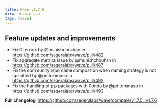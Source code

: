 ```yaml
---
title: Wave v1.7.6
date: 2024-05-08
tags: [wave]
---
```


## Feature updates and improvements

- Fix CI errors by @munishchouhan in https://github.com/seqeralabs/wave/pull/482
- Fix aggregate metrics issue by @munishchouhan in https://github.com/seqeralabs/wave/pull/487
- Fix the community repo name composition when naming strategy is not specified by @pditommaso in https://github.com/seqeralabs/wave/pull/492
- Fix the handling of pip packages with Conda by @pditommaso in https://github.com/seqeralabs/wave/pull/493

**Full changelog**: https://github.com/seqeralabs/wave/compare/v1.7.5...v1.7.6

